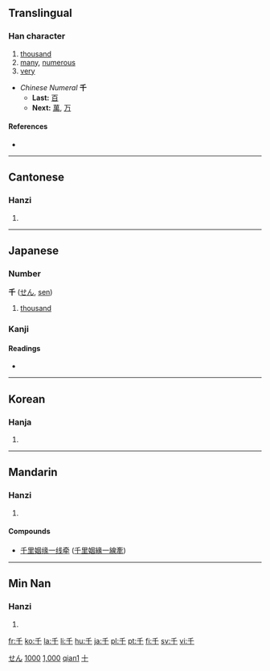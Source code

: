 {{see|仟}}
==Translingual==
{{Han stroke|[[Image:千-order.gif]]}}
{{Han stroke|[[Image:千-bw.png|160px]]}}

===Han character===
{{Han char|rn=24|rad=十|as=01|sn=3|four=2040<sub>0</sub>|canj=竹十 (HJ)}}

# [[thousand]]
# [[many]], [[numerous]]
# [[very]]

* ''Chinese Numeral'' '''千'''
** '''Last:''' [[百]]
** '''Next:''' [[萬]], [[万]]

====References====
* {{Han ref|kx=0155.190|dkj=02697|dj=0351.020|hdz=10059.010|uh=5343|ud=21315|bh=A464|bd=42084}}

----

==Cantonese==

===Hanzi===
{{yue-hanzi|jyut=|y=[[chin1]]}}

# {{defn|Cantonese}}

----

==Japanese==

===Number===
'''千''' ([[せん]], [[sen]])

# [[thousand]]

===Kanji===
{{ja-kanji|grade=1|rs=十01}}

====Readings====
* {{ja-readings|on=[[せん]] (''sen'')|kun=[[ち]] (''chi'')|nanori=[[かず]] (''kazu''), [[ゆき]] (''yuki'')}}

[[Category:1000 Japanese basic words|せん]]
[[Category:Japanese numbers|1000]]

----

==Korean==

===Hanja===
{{ko-hanja|hangeul=천|eumhun=일천|rv=cheon|mr=ch'ŏn}}

# {{defn|Korean}}

[[Category:Korean numbers|1,000]]

----

==Mandarin==

===Hanzi===
{{cmn-hanzi|pin=[[qiān]] ([[qian1]])|wg=[[ch'ien1|ch'ien<sup>1</sup>]]}}

# {{defn|Mandarin}}

====Compounds====
{{top2}}
* [[千里姻缘一线牵]] ([[千里姻緣一線牽]])
{{mid2}}
{{bottom}}

[[Category:zh-cn:Numbers|qian1]]
[[Category:zh-tw:Numbers|十]]

----

==Min Nan==

===Hanzi===
{{nan-hanzi|poj=chheng (chheng<sup>1</sup>), chhian (chhian<sup>1</sup>)}}

# {{defn|Min Nan}}

[[fr:千]]
[[ko:千]]
[[la:千]]
[[li:千]]
[[hu:千]]
[[ja:千]]
[[pl:千]]
[[pt:千]]
[[fi:千]]
[[sv:千]]
[[vi:千]]